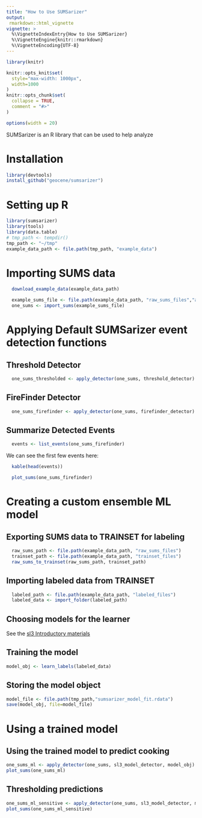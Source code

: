 ```yaml
---
title: "How to Use SUMSarizer"
output: 
 rmarkdown::html_vignette
vignette: >
  %\VignetteIndexEntry{How to Use SUMSarizer}
  %\VignetteEngine{knitr::rmarkdown}
  %\VignetteEncoding{UTF-8}
---
```


```r
library(knitr)

knitr::opts_knit$set(
  style="max-width: 1000px",
  width=1000
)
knitr::opts_chunk$set(
  collapse = TRUE,
  comment = "#>"
)

options(width = 20)
```

SUMSarizer is an R library that can be used to help analyze 

# Installation
```r
library(devtools)
install_github("geocene/sumsarizer")
```

# Setting up R

```r
library(sumsarizer)
library(tools)
library(data.table)
# tmp_path <- tempdir()
tmp_path <- "~/tmp"
example_data_path <- file.path(tmp_path, "example_data")
```

# Importing SUMS data

```r
  download_example_data(example_data_path)
```


```r
  example_sums_file <- file.path(example_data_path, "raw_sums_files","alfashir1_B12.csv")
  one_sums <- import_sums(example_sums_file)
```

# Applying Default SUMSarizer event detection functions
## Threshold Detector
```r
  one_sums_thresholded <- apply_detector(one_sums, threshold_detector)
```

## FireFinder Detector
```r
  one_sums_firefinder <- apply_detector(one_sums, firefinder_detector)
```


## Summarize Detected Events

```r
  events <- list_events(one_sums_firefinder)
```


We can see the first few events here:

```r
  kable(head(events))
```

```r
  plot_sums(one_sums_firefinder)
```




# Creating a custom ensemble ML model

## Exporting SUMS data to TRAINSET for labeling


```r
  raw_sums_path <- file.path(example_data_path, "raw_sums_files")
  trainset_path <- file.path(example_data_path, "trainset_files")
  raw_sums_to_trainset(raw_sums_path, trainset_path)
```

## Importing labeled data from TRAINSET

```r
  labeled_path <- file.path(example_data_path, "labeled_files")
  labeled_data <- import_folder(labeled_path)
```

## Choosing models for the learner

See the [sl3 Introductory materials](https://tlverse.org/tlverse-handbook/ensemble-machine-learning.html)

## Training the model

```r
model_obj <- learn_labels(labeled_data)
```


## Storing the model object

```r
model_file <- file.path(tmp_path,"sumsarizer_model_fit.rdata")
save(model_obj, file=model_file)
```

# Using a trained model


## Using the trained model to predict cooking

```r
one_sums_ml <- apply_detector(one_sums, sl3_model_detector, model_obj)
plot_sums(one_sums_ml)
```

## Thresholding predictions

```r
one_sums_ml_sensitive <- apply_detector(one_sums, sl3_model_detector, model_obj,0.1)
plot_sums(one_sums_ml_sensitive)
```


